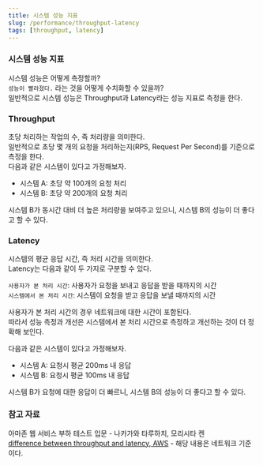 ```yaml
---
title: 시스템 성능 지표
slug: /performance/throughput-latency
tags: [throughput, latency]
---
```


### 시스템 성능 지표

시스템 성능은 어떻게 측정할까?  
`성능이 빨라졌다.` 라는 것을 어떻게 수치화할 수 있을까?  
일반적으로 시스템 성능은 Throughput과 Latency라는 성능 지표로 측정을 한다.  

### Throughput

초당 처리하는 작업의 수, 즉 처리량을 의미한다.  
일반적으로 초당 몇 개의 요청을 처리하는지(RPS, Request Per Second)를 기준으로 측정을 한다.  
다음과 같은 시스템이 있다고 가정해보자.

- 시스템 A: 초당 약 100개의 요청 처리
- 시스템 B: 초당 약 200개의 요청 처리

시스템 B가 동시간 대비 더 높은 처리량을 보여주고 있으니, 시스템 B의 성능이 더 좋다고 할 수 있다. 

### Latency

시스템의 평균 응답 시간, 즉 처리 시간을 의미한다.  
Latency는 다음과 같이 두 가지로 구분할 수 있다.  

`사용자가 본 처리 시간`: 사용자가 요청을 보내고 응답을 받을 때까지의 시간  
`시스템에서 본 처리 시간`: 시스템이 요청을 받고 응답을 보낼 때까지의 시간  

사용자가 본 처리 시간의 경우 네트워크에 대한 시간이 포함된다.  
따라서 성능 측정과 개선은 시스템에서 본 처리 시간으로 측정하고 개선하는 것이 더 정확해 보인다.  

다음과 같은 시스템이 있다고 가정해보자.  

- 시스템 A: 요청시 평균 200ms 내 응답  
- 시스템 B: 요청시 평균 100ms 내 응답  

시스템 B가 요청에 대한 응답이 더 빠르니, 시스템 B의 성능이 더 좋다고 할 수 있다.  

### 참고 자료

아마존 웹 서비스 부하 테스트 입문 - 나카가와 타루하치, 모리시타 켄  
[difference between throughput and latency, AWS](https://aws.amazon.com/ko/compare/the-difference-between-throughput-and-latency/) - 해당 내용은 네트워크 기준이다.  